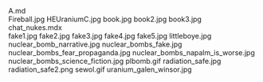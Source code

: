     
<div className="w-full md:max-w-[80rem] float-right italic">
	<MD_A_md />
	A.md
</div>
<PopImage className="float-right clear-right sm:m-1 sm:ml-4" src={JPG_Fireball_jpg} alt="Fireball.jpg">
	Fireball.jpg
</PopImage>
<PopImage className="float-left clear-left sm:m-1 sm:mr-4" src={JPG_HEUraniumC_jpg} alt="HEUraniumC.jpg">
	HEUraniumC.jpg
</PopImage>
<PopImage className="float-right clear-right sm:m-1 sm:ml-4" src={JPG_book_jpg} alt="book.jpg">
	book.jpg
</PopImage>
<PopImage className="float-left clear-left sm:m-1 sm:mr-4" src={JPG_book2_jpg} alt="book2.jpg">
	book2.jpg
</PopImage>
<PopImage className="float-right clear-right sm:m-1 sm:ml-4" src={JPG_book3_jpg} alt="book3.jpg">
	book3.jpg
</PopImage>
<div className="w-full md:max-w-[80rem] float-right italic">
	<MDX_chat_nukes_mdx />
	chat_nukes.mdx
</div>
<PopImage className="float-left clear-left sm:m-1 sm:mr-4" src={JPG_fake1_jpg} alt="fake1.jpg">
	fake1.jpg
</PopImage>
<PopImage className="float-right clear-right sm:m-1 sm:ml-4" src={JPG_fake2_jpg} alt="fake2.jpg">
	fake2.jpg
</PopImage>
<PopImage className="float-left clear-left sm:m-1 sm:mr-4" src={JPG_fake3_jpg} alt="fake3.jpg">
	fake3.jpg
</PopImage>
<PopImage className="float-right clear-right sm:m-1 sm:ml-4" src={JPG_fake4_jpg} alt="fake4.jpg">
	fake4.jpg
</PopImage>
<PopImage className="float-left clear-left sm:m-1 sm:mr-4" src={JPG_fake5_jpg} alt="fake5.jpg">
	fake5.jpg
</PopImage>
<PopImage className="float-right clear-right sm:m-1 sm:ml-4" src={JPG_littleboye_jpg} alt="littleboye.jpg">
	littleboye.jpg
</PopImage>
<PopImage className="float-left clear-left sm:m-1 sm:mr-4" src={JPG_nuclear_bomb_narrative_jpg} alt="nuclear_bomb_narrative.jpg">
	nuclear_bomb_narrative.jpg
</PopImage>
<PopImage className="float-right clear-right sm:m-1 sm:ml-4" src={JPG_nuclear_bombs_fake_jpg} alt="nuclear_bombs_fake.jpg">
	nuclear_bombs_fake.jpg
</PopImage>
<PopImage className="float-left clear-left sm:m-1 sm:mr-4" src={JPG_nuclear_bombs_fear_propaganda_jpg} alt="nuclear_bombs_fear_propaganda.jpg">
	nuclear_bombs_fear_propaganda.jpg
</PopImage>
<PopImage className="float-right clear-right sm:m-1 sm:ml-4" src={JPG_nuclear_bombs_napalm_is_worse_jpg} alt="nuclear_bombs_napalm_is_worse.jpg">
	nuclear_bombs_napalm_is_worse.jpg
</PopImage>
<PopImage className="float-left clear-left sm:m-1 sm:mr-4" src={JPG_nuclear_bombs_science_fiction_jpg} alt="nuclear_bombs_science_fiction.jpg">
	nuclear_bombs_science_fiction.jpg
</PopImage>
<PopImage className="float-right clear-right sm:m-1 sm:ml-4" src={GIF_plbomb_gif} alt="plbomb.gif">
	plbomb.gif
</PopImage>
<PopImage className="float-left clear-left sm:m-1 sm:mr-4" src={JPG_radiation_safe_jpg} alt="radiation_safe.jpg">
	radiation_safe.jpg
</PopImage>
<PopImage className="float-right clear-right sm:m-1 sm:ml-4" src={PNG_radiation_safe2_png} alt="radiation_safe2.png">
	radiation_safe2.png
</PopImage>
<PopImage className="float-left clear-left sm:m-1 sm:mr-4" src={GIF_sewol_gif} alt="sewol.gif">
	sewol.gif
</PopImage>
<PopImage className="float-right clear-right sm:m-1 sm:ml-4" src={JPG_uranium_galen_winsor_jpg} alt="uranium_galen_winsor.jpg">
	uranium_galen_winsor.jpg
</PopImage>
